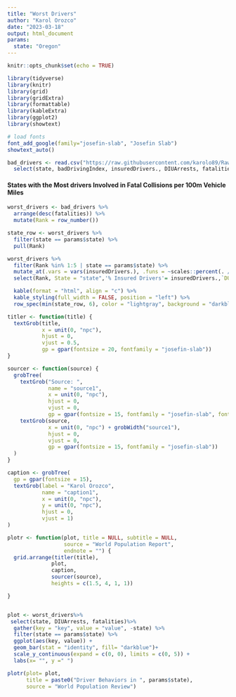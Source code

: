 ```yaml
---
title: "Worst Drivers"
author: "Karol Orozco"
date: "2023-03-18"
output: html_document
params:
  state: "Oregon"
---
```



```r
knitr::opts_chunk$set(echo = TRUE)

library(tidyverse)
library(knitr)
library(grid)
library(gridExtra)
library(formattable)
library(kableExtra)
library(ggplot2)
library(showtext)

# load fonts
font_add_google(family="josefin-slab", "Josefin Slab")
showtext_auto()

bad_drivers <- read.csv("https://raw.githubusercontent.com/karolo89/Raw_Data/main/drivers.csv")%>%
  select(state, badDrivingIndex, insuredDrivers., DIUArrests, fatalities)

```


#### States with the Most drivers Involved in Fatal Collisions per 100m Vehicle Miles


```r
worst_drivers <- bad_drivers %>%
  arrange(desc(fatalities)) %>%
  mutate(Rank = row_number())

state_row <- worst_drivers %>%
  filter(state == params$state) %>%
  pull(Rank)

worst_drivers %>%  
  filter(Rank %in% 1:5 | state == params$state) %>%
  mutate_at(.vars = vars(insuredDrivers.), .funs = ~scales::percent(. / 100)) %>%  
  select(Rank, State = "state",'% Insured Drivers'= insuredDrivers.,`DUI Arrests per 1,000 Drivers` = DIUArrests, `Fatalities /100m Vehicle Miles` =fatalities) %>%

  kable(format = "html", align = "c") %>%
  kable_styling(full_width = FALSE, position = "left") %>%
  row_spec(min(state_row, 6), color = "lightgray", background = "darkblue", bold = TRUE)
```



```r
titler <- function(title) {
  textGrob(title, 
           x = unit(0, "npc"), 
           hjust = 0, 
           vjust = 0.5,
           gp = gpar(fontsize = 20, fontfamily = "josefin-slab"))
}

sourcer <- function(source) {
  grobTree(
    textGrob("Source: ", 
             name = "source1",
             x = unit(0, "npc"), 
             hjust = 0, 
             vjust = 0,
             gp = gpar(fontsize = 15, fontfamily = "josefin-slab", fontface = "bold")),
    textGrob(source, 
             x = unit(0, "npc") + grobWidth("source1"), 
             hjust = 0, 
             vjust = 0,
             gp = gpar(fontsize = 15, fontfamily = "josefin-slab"))
  )
}

caption <- grobTree(
  gp = gpar(fontsize = 15), 
  textGrob(label = "Karol Orozco", 
           name = "caption1",
           x = unit(0, "npc"),  
           y = unit(0, "npc"),
           hjust = 0, 
           vjust = 1)
)

plotr <- function(plot, title = NULL, subtitle = NULL, 
                  source = "World Population Report",
                  endnote = "") {
  grid.arrange(titler(title), 
              plot, 
              caption, 
              sourcer(source),
              heights = c(1.5, 4, 1, 1)) 

}


plot <- worst_drivers%>%
 select(state, DIUArrests, fatalities)%>%
  gather(key = "key", value = "value", -state) %>%
  filter(state == params$state) %>%
  ggplot(aes(key, value)) +
  geom_bar(stat = "identity", fill= "darkblue")+
  scale_y_continuous(expand = c(0, 0), limits = c(0, 5)) +
  labs(x= "", y =" ")

plotr(plot= plot,
      title = paste0("Driver Behaviors in ", params$state),
      source = "World Population Review")
```




